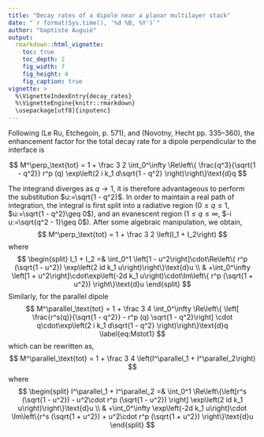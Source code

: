 ```yaml
---
title: "Decay rates of a dipole near a planar multilayer stack"
date: "`r format(Sys.time(), '%d %B, %Y')`"
author: "baptiste Auguié"
output:
  rmarkdown::html_vignette:
    toc: true
    toc_depth: 2
    fig_width: 7
    fig_height: 4
    fig_caption: true
vignette: >
  %\VignetteIndexEntry{decay_rates}
  %\VignetteEngine{knitr::rmarkdown}
  \usepackage[utf8]{inputenc}
---
```


Following (Le Ru, Etchegoin, p. 571), and (Novotny, Hecht pp. 335--360), the enhancement factor for the total decay rate for a dipole perpendicular to the interface is

$$
  M^\perp_\text{tot} = 1 + \frac 3 2 \int_0^\infty \Re\left\{ \frac{q^3}{\sqrt{1 - q^2}} r^p (q) \exp\left(2 i k_1 d\sqrt{1 - q^2} \right)\right\}\text{d}q 
$$

The integrand diverges as $q\to 1$, it is therefore advantageous to perform the substitution $u:=\sqrt{1 - q^2}$. In order to maintain a real path of integration, the integral is first split into a radiative region ($0\leq q\leq 1$, $u:=\sqrt{1 - q^2}\geq 0$), and an evanescent region ($1\leq q\leq \infty$, $-i u:=\sqrt{q^2 - 1}\geq 0$). After some algebraic manipulation, we obtain,
$$
  M^\perp_\text{tot} = 1 + \frac 3 2 \left(I_1 + I_2\right)
$$
where
$$
  \begin{split}
I_1 + I_2 =& \int_0^1 \left[1 - u^2\right]\cdot\Re\left\{ r^p (\sqrt{1 - u^2}) \exp\left(2 id k_1 u\right)\right\}\text{d}u \\ & +\int_0^\infty \left[1 + u^2\right]\cdot\exp\left(-2d k_1  u\right)\cdot\Im\left\{ r^p (\sqrt{1 + u^2}) \right\}\text{d}u 
  \end{split}
$$
Similarly, for the parallel dipole
$$
  M^\parallel_\text{tot} = 1 + \frac 3 4 \int_0^\infty \Re\left\{ \left[ \frac{r^s(q)}{\sqrt{1 - q^2}} - r^p (q) \sqrt{1 - q^2}\right] \cdot q\cdot\exp\left(2 i k_1 d\sqrt{1 - q^2} \right)\right\}\text{d}q  \label{eq:Mstot1}
$$
which can be rewritten as,
$$
  M^\parallel_\text{tot} = 1 + \frac 3 4 \left(I^\parallel_1 + I^\parallel_2\right)
$$
where
$$
  \begin{split}
I^\parallel_1 + I^\parallel_2 =& \int_0^1 \Re\left\{\left[r^s (\sqrt{1 - u^2})  - u^2\cdot r^p (\sqrt{1 - u^2}) \right] \exp\left(2 id k_1 u\right)\right\}\text{d}u \\ & 
+\int_0^\infty \exp\left(-2d k_1  u\right)\cdot \Im\left\{r^s (\sqrt{1 + u^2}) + u^2\cdot r^p (\sqrt{1 + u^2}) \right\}\text{d}u 
  \end{split}
$$

